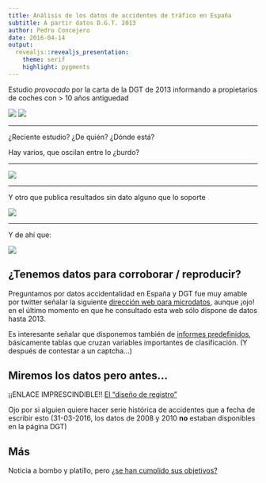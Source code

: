```yaml
---
title: Análisis de los datos de accidentes de tráfico en España
subtitle: A partir datos D.G.T. 2013
author: Pedro Concejero
date: 2016-04-14
output: 
  revealjs::revealjs_presentation:
    theme: serif
    highlight: pygments
---
```


Estudio *provocado* por la carta de la DGT de 2013 informando a propietarios de coches con > 10 años antiguedad

![](carta_dgt_2.jpg)  ![](dgt_header.jpg) 

***

¿Reciente estudio? ¿De quién? ¿Dónde está? 

Hay varios, que oscilan entre lo ¿burdo?

***

![](como mentir -ligeramente pero mentir- con grafico de barras.jpg)

***

Y otro que publica resultados sin dato alguno que lo soporte

![](tabla de donde sale.jpg)

***

Y de ahí que:

![](fuente dgt.jpg)

## ¿Tenemos datos para corroborar / reproducir?

Preguntamos por datos accidentalidad en España y DGT fue muy amable por twitter señalar la siguiente [dirección web para microdatos](https://sedeapl.dgt.gob.es/WEB_IEST_CONSULTA/subcategoria.faces), aunque ¡ojo! en el último momento en que he consultado esta web sólo dispone de datos hasta 2013. 

Es interesante señalar que disponemos también de [informes predefinidos](https://sedeapl.dgt.gob.es/WEB_IEST_CONSULTA/buscadorInformePredefinido.faces), básicamente tablas que cruzan variables importantes de clasificación. (Y después de contestar a un captcha...)


## Miremos los datos pero antes...

¡¡ENLACE IMPRESCINDIBLE!! [El "diseño de registro"](https://sedeapl.dgt.gob.es/IEST_INTER/pdfs/disenoRegistro/accidentes/Diseno_Registro_desde_2011.zip)

Ojo por si alguien quiere hacer serie histórica de accidentes que a fecha de escribir esto (31-03-2016, los datos de 2008 y 2010 **no** estaban disponibles en la página DGT)


## Más

Noticia a bombo y platillo, pero [¿se han cumplido sus objetivos?](http://www.dgt.es/es/prensa/notas-de-prensa/2015/20150722-ya-esta-disponible-el-portal-estadistico-de-la-dgt.shtml
)
